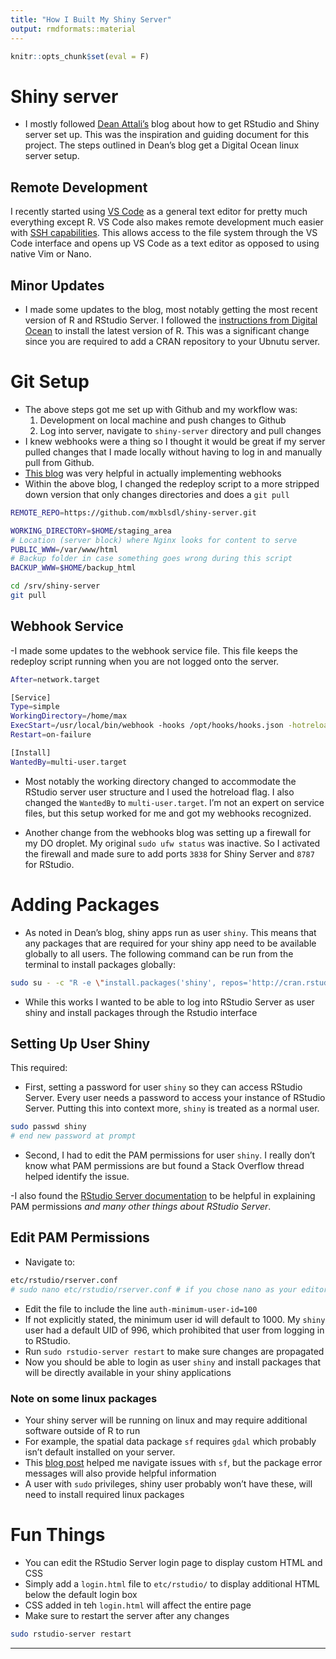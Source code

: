 ```yaml
---
title: "How I Built My Shiny Server"
output: rmdformats::material
---
```

```r
knitr::opts_chunk$set(eval = F)
```

# Shiny server
  - I mostly followed [Dean Attali's](https://deanattali.com/2015/05/09/setup-rstudio-shiny-server-digital-ocean/) blog about how to get RStudio and Shiny server set up. This was the inspiration and guiding document for this project. The steps outlined in Dean's blog get a Digital Ocean linux server setup.

## Remote Development
I recently started using [VS Code](https://code.visualstudio.com/) as a general text editor for pretty much everything except R. VS Code also makes remote development much easier with [SSH capabilities](https://code.visualstudio.com/docs/remote/ssh). This allows access to the file system through the VS Code interface and opens up VS Code as a text editor as opposed to using native Vim or Nano.
  
## Minor Updates
  - I made some updates to the blog, most notably getting the most recent version of R and RStudio Server. I followed the [instructions from Digital Ocean](https://www.digitalocean.com/community/tutorials/how-to-install-r-on-ubuntu-20-04) to install the latest version of R. This was a significant change since you are required to add a CRAN repository to your Ubnutu server.
  
# Git Setup
  - The above steps got me set up with Github and my workflow was:
    1) Development on local machine and push changes to Github
    2) Log into server, navigate to `shiny-server` directory and pull changes
  - I knew webhooks were a thing so I thought it would be great if my server pulled changes that I made locally without having to log in and manually pull from Github.
  - [This blog](https://ansonvandoren.com/posts/deploy-hugo-from-github/) was very helpful in actually implementing webhooks
  - Within the above blog, I changed the redeploy script to a more stripped down version that only changes directories and does a `git pull`
  
```bash
REMOTE_REPO=https://github.com/mxblsdl/shiny-server.git

WORKING_DIRECTORY=$HOME/staging_area
# Location (server block) where Nginx looks for content to serve
PUBLIC_WWW=/var/www/html
# Backup folder in case something goes wrong during this script
BACKUP_WWW=$HOME/backup_html

cd /srv/shiny-server
git pull
```

## Webhook Service

 -I made some updates to the webhook service file. This file keeps the redeploy script running when you are not logged onto the server.

```bash
After=network.target

[Service]
Type=simple
WorkingDirectory=/home/max
ExecStart=/usr/local/bin/webhook -hooks /opt/hooks/hooks.json -hotreload
Restart=on-failure

[Install]
WantedBy=multi-user.target
```

- Most notably the working directory changed to accommodate the RStudio server user structure and I used the hotreload flag. I also changed the `WantedBy` to `multi-user.target`. I'm not an expert on service files, but this setup worked for me and got my webhooks recognized. 

- Another change from the webhooks blog was setting up a firewall for my DO droplet. My original `sudo ufw status` was inactive. So I activated the firewall and made sure to add ports `3838` for Shiny Server and `8787` for RStudio.

# Adding Packages

- As noted in Dean's blog, shiny apps run as user `shiny`. This means that any packages that are required for your shiny app need to be available globally to all users. The following command can be run from the terminal to install packages globally:

```bash
sudo su - -c "R -e \"install.packages('shiny', repos='http://cran.rstudio.com/')\""
```

- While this works I wanted to be able to log into RStudio Server as user shiny and install packages through the Rstudio interface

## Setting Up User Shiny

This required:

  - First, setting a password for user `shiny` so they can access RStudio Server. Every user needs a password to access your instance of RStudio Server. Putting this into context more, `shiny` is treated as a normal user.

```bash
sudo passwd shiny
# end new password at prompt
```

  - Second, I had to edit the PAM permissions for user `shiny`. I really don't know what PAM permissions are but found a Stack Overflow thread helped identify the issue. 
  
  -I also found the [RStudio Server documentation](https://docs.rstudio.com/ide/server-pro/1.2.1502-1/r-sessions.html#pam-sessions) to be helpful in explaining PAM permissions *and many other things about RStudio Server*.

## Edit PAM Permissions

  - Navigate to:

```bash
etc/rstudio/rserver.conf
# sudo nano etc/rstudio/rserver.conf # if you chose nano as your editor
```
  
  - Edit the file to include the line `auth-minimum-user-id=100`
  - If not explicitly stated, the minimum user id will default to 1000. My `shiny` user had a default UID of 996, which prohibited that user from logging in to RStudio.
  - Run `sudo rstudio-server restart` to make sure changes are propagated
  - Now you should be able to login as user `shiny` and install packages that will be directly available in your shiny applications

### Note on some linux packages

- Your shiny server will be running on linux and may require additional software outside of R to run
- For example, the spatial data package `sf` requires `gdal` which probably isn't default installed on your server.
- This [blog post](https://philmikejones.me/tutorials/2018-08-29-install-sf-ubuntu/) helped me navigate issues with `sf`, but the package error messages will also provide helpful information
- A user with `sudo` privileges, shiny user probably won't have these, will need to install required linux packages

# Fun Things
  - You can edit the RStudio Server login page to display custom HTML and CSS 
  - Simply add a `login.html` file to `etc/rstudio/` to display additional HTML below the default login box
  - CSS added in teh `login.html` will affect the entire page
  - Make sure to restart the server after any changes
  
```bash
sudo rstudio-server restart 
```
  
***

